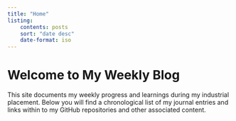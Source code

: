 ```yaml
---
title: "Home"
listing:
    contents: posts
    sort: "date desc"
    date-format: iso
---
```


# Welcome to My Weekly Blog

This site documents my weekly progress and learnings during my industrial placement. Below you will find a chronological list of my journal entries and links within to my GitHub repositories and other associated content.